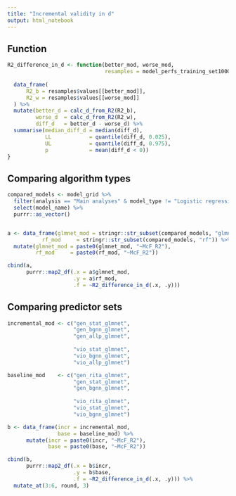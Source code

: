 ```yaml
---
title: "Incremental validity in d"
output: html_notebook
---
```


## Function

```r
R2_difference_in_d <- function(better_mod, worse_mod, 
                               resamples = model_perfs_training_set1000) {
  
  data_frame(
      R2_b = resamples$values[[better_mod]],
      R2_w = resamples$values[[worse_mod]]
  ) %>% 
  mutate(better_d = calc_d_from_R2(R2_b),
         worse_d  = calc_d_from_R2(R2_w),
         diff_d   = better_d - worse_d) %>% 
  summarise(median_diff_d = median(diff_d),
            LL            = quantile(diff_d, 0.025),
            UL            = quantile(diff_d, 0.975),
            p             = mean(diff_d < 0))
}
```

## Comparing algorithm types

```r
compared_models <- model_grid %>% 
  filter(analysis == "Main analyses" & model_type != "Logistic regression") %>% 
  select(model_name) %>% 
  purrr::as_vector()


a <- data_frame(glmnet_mod = stringr::str_subset(compared_models, "glmnet"),
           rf_mod     = stringr::str_subset(compared_models, "rf")) %>% 
  mutate(glmnet_mod = paste0(glmnet_mod, "~McF_R2"),
         rf_mod     = paste0(rf_mod, "~McF_R2")) 

cbind(a, 
      purrr::map2_df(.x = a$glmnet_mod, 
                     .y = a$rf_mod, 
                     .f = ~R2_difference_in_d(.x, .y)))
```

## Comparing predictor sets


```r
incremental_mod <- c("gen_stat_glmnet",
                     "gen_bgnn_glmnet",
                     "gen_allp_glmnet",
                     
                     "vio_stat_glmnet",
                     "vio_bgnn_glmnet",
                     "vio_allp_glmnet")

baseline_mod    <- c("gen_rita_glmnet",
                     "gen_stat_glmnet",
                     "gen_bgnn_glmnet",
                     
                     "vio_rita_glmnet",
                     "vio_stat_glmnet",
                     "vio_bgnn_glmnet")

b <- data_frame(incr = incremental_mod,
                base = baseline_mod) %>% 
      mutate(incr = paste0(incr, "~McF_R2"),
             base = paste0(base, "~McF_R2")) 

cbind(b, 
      purrr::map2_df(.x = b$incr, 
                     .y = b$base, 
                     .f = ~R2_difference_in_d(.x, .y))) %>% 
  mutate_at(3:6, round, 3)


```

